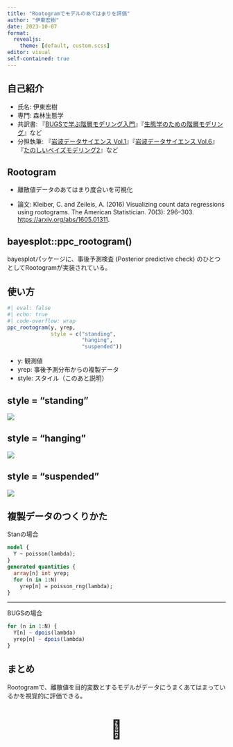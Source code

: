 ```yaml
---
title: "Rootogramでモデルのあてはまりを評価"
author: "伊東宏樹"
date: 2023-10-07
format:
  revealjs:
    theme: [default, custom.scss]
editor: visual
self-contained: true
---
```


## 自己紹介

-   氏名: 伊東宏樹
-   専門: 森林生態学
-   共訳書: 『[BUGSで学ぶ階層モデリング入門](https://www.hanmoto.com/bd/isbn/9784320057807)』『[生態学のための階層モデリング](https://www.hanmoto.com/bd/isbn/9784320058149)』など
-   分担執筆: 『[岩波データサイエンス Vol.1](https://www.hanmoto.com/bd/isbn/9784000298513)』『[岩波データサイエンス Vol.6](https://www.hanmoto.com/bd/isbn/9784000298568)』『[たのしいベイズモデリング2](https://www.hanmoto.com/bd/isbn/9784762830839)』など

## Rootogram

-   離散値データのあてはまり度合いを可視化

-   論文: Kleiber, C. and Zeileis, A. (2016) Visualizing count data regressions using rootograms. The American Statistician. 70(3): 296--303. <https://arxiv.org/abs/1605.01311>.

## bayesplot::ppc_rootogram()

::: {style="margin-top: 1em;"}
bayesplotパッケージに、事後予測検査 (Posterior predictive check) のひとつとしてRootogramが実装されている。
:::

## 使い方

```r
#| eval: false
#| echo: true
#| code-overflow: wrap
ppc_rootogram(y, yrep,
              style = c("standing",
                        "hanging",
                        "suspended"))
```

-   y: 観測値
-   yrep: 事後予測分布からの複製データ
-   style: スタイル（このあと説明）

## style = "standing"

![](figures/standing.png)

## style = "hanging"

![](figures/hanging.png)

## style = "suspended"

![](figures/suspended.png)

## 複製データのつくりかた

Stanの場合

``` stan
model {
  Y ~ poisson(lambda);
}
generated quantities {
  array[n] int yrep;
  for (n in 1:N)
    yrep[n] = poisson_rng(lambda);
}
```

------------------------------------------------------------------------

BUGSの場合

``` r
for (n in 1:N) {
  Y[n] ~ dpois(lambda)
  yrep[n] ~ dpois(lambda)
}
```

## まとめ

Rootogramで、離散値を目的変数とするモデルがデータにうまくあてはまっているかを視覚的に評価できる。

::: {style="margin-top: 1em; text-align:center; font-size: 300%;"}
🥳
:::
